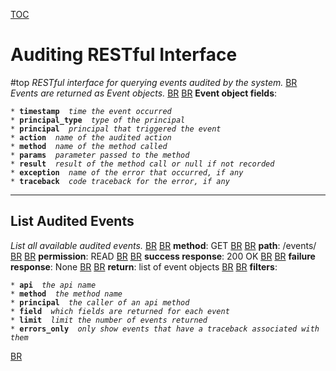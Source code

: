 [[TOC]]
= Auditing RESTful Interface = #top
''RESTful interface for querying events audited by the system.'' [[BR]]
''Events are returned as Event objects.'' [[BR]]
[[BR]]
'''Event object fields''': 
 * '''timestamp''' <int> ''time the event occurred''
 * '''principal_type''' <str> ''type of the principal''
 * '''principal''' <str> ''principal that triggered the event''
 * '''action''' <str> ''name of the audited action''
 * '''method''' <str> ''name of the method called''
 * '''params''' <list of str> ''parameter passed to the method''
 * '''result''' <str> ''result of the method call or null if not recorded''
 * '''exception''' <str> ''name of the error that occurred, if any''
 * '''traceback''' <str> ''code traceback for the error, if any''

----

== List Audited Events ==
''List all available audited events.'' [[BR]]
[[BR]]
'''method''': GET [[BR]]
[[BR]]
'''path''': /events/ [[BR]]
[[BR]]
'''permission''': READ [[BR]]
[[BR]]
'''success response''': 200 OK [[BR]]
[[BR]]
'''failure response''': None [[BR]]
[[BR]]
'''return''': list of event objects [[BR]]
[[BR]]
'''filters''': 
 * '''api''' <str> ''the api name''
 * '''method''' <str> ''the method name''
 * '''principal''' <str> ''the caller of an api method''
 * '''field''' <str> ''which fields are returned for each event''
 * '''limit''' <int> ''limit the number of events returned''
 * '''errors_only''' <bool> ''only show events that have a traceback associated with them''
[[BR]]
